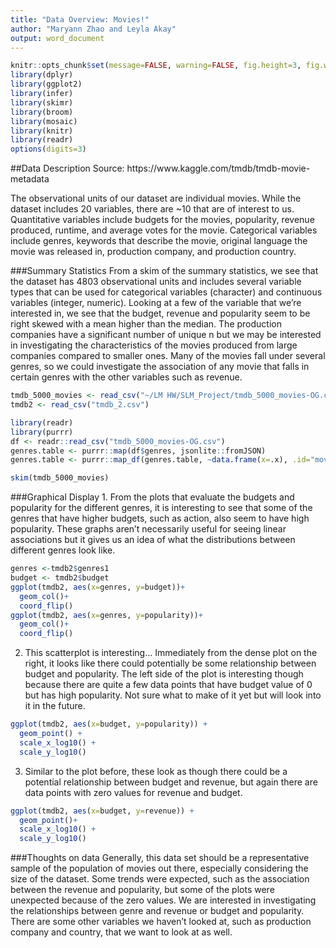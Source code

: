 ```yaml
---
title: "Data Overview: Movies!"
author: "Maryann Zhao and Leyla Akay"
output: word_document
---
```


```r
knitr::opts_chunk$set(message=FALSE, warning=FALSE, fig.height=3, fig.width=5, fig.align = "center")
library(dplyr)
library(ggplot2)
library(infer)
library(skimr)
library(broom)
library(mosaic)
library(knitr)
library(readr)
options(digits=3)
```

##Data Description
Source: https://www.kaggle.com/tmdb/tmdb-movie-metadata

The observational units of our dataset are individual movies. While the dataset includes 20 variables, there are ~10 that are of interest to us. Quantitative variables include budgets for the movies, popularity, revenue produced, runtime, and average votes for the movie. Categorical variables include genres, keywords that describe the movie, original language the movie was released in, production company, and production country.

###Summary Statistics
From a skim of the summary statistics, we see that the dataset has 4803 observational units and includes several variable types that can be used for categorical variables (character) and continuous variables (integer, numeric). Looking at a few of the variable that we're interested in, we see that the budget, revenue and popularity seem to be right skewed with a mean higher than the median. The production companies have a significant number of unique n but we may be interested in investigating the characteristics of the movies produced from large companies compared to smaller ones. Many of the movies fall under several genres, so we could investigate the association of any movie that falls in certain genres with the other variables such as revenue. 
```r
tmdb_5000_movies <- read_csv("~/LM HW/SLM_Project/tmdb_5000_movies-OG.csv")
tmdb2 <- read_csv("tmdb_2.csv")

library(readr)
library(purrr)
df <- readr::read_csv("tmdb_5000_movies-OG.csv")
genres.table <- purrr::map(df$genres, jsonlite::fromJSON)
genres.table <- purrr::map_df(genres.table, ~data.frame(x=.x), .id="movieID")

skim(tmdb_5000_movies)
```


###Graphical Display 
1. From the plots that evaluate the budgets and popularity for the different genres, it is interesting to see that some of the genres that have higher budgets, such as action, also seem to have high popularity. These graphs aren't necessarily useful for seeing linear associations but it gives us an idea of what the distributions between different genres look like. 
```r
genres <-tmdb2$genres1
budget <- tmdb2$budget
ggplot(tmdb2, aes(x=genres, y=budget))+
  geom_col()+
  coord_flip()
ggplot(tmdb2, aes(x=genres, y=popularity))+
  geom_col()+
  coord_flip()
```

2. This scatterplot is interesting... Immediately from the dense plot on the right, it looks like there could potentially be some relationship between budget and popularity. The left side of the plot is interesting though because there are quite a few data points that have budget value of 0 but has high popularity. Not sure what to make of it yet but will look into it in the future. 

```r
ggplot(tmdb2, aes(x=budget, y=popularity)) +
  geom_point() +
  scale_x_log10() +
  scale_y_log10()
```

3. Similar to the plot before, these look as though there could be a potential relationship between budget and revenue, but again there are data points with zero values for revenue and budget. 
```r
ggplot(tmdb2, aes(x=budget, y=revenue)) +
  geom_point()+
  scale_x_log10() +
  scale_y_log10()
```


###Thoughts on data
Generally, this data set should be a representative sample of the population of movies out there, especially considering the size of the dataset. Some trends were expected, such as the association between the revenue and popularity, but some of the plots were unexpected because of the zero values. We are interested in investigating the relationships between genre and revenue or budget and popularity. There are some other variables we haven't looked at, such as production company and country, that we want to look at as well. 
